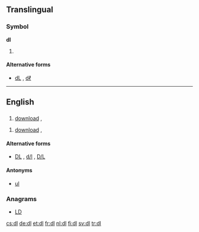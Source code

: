 {{also|DL|dL|dℓ|d/l|D/L|DL-}}
==Translingual==

===Symbol===
'''dl'''

# {{SI-unit-abb2|deci|liter|litre|[[fluid measure]]}}

====Alternative forms====
* [[dL]] , [[dℓ]]

----

==English==

==={{initialism-old|en}}===
{{en-noun}}

# {{context|computing|lang=en}} [[download]] , {{alternative form of|DL}}

{{en-verb}}
# {{context|computing|lang=en}} [[download]] , {{alternative form of|DL}}

====Alternative forms====
* {{sense|download}} [[DL]] , [[d/l]] , [[D/L]]

====Antonyms====
* {{sense|computing}} [[ul]]

===Anagrams===
* [[LD#English|LD]]

[[cs:dl]]
[[de:dl]]
[[et:dl]]
[[fr:dl]]
[[nl:dl]]
[[fi:dl]]
[[sv:dl]]
[[tr:dl]]